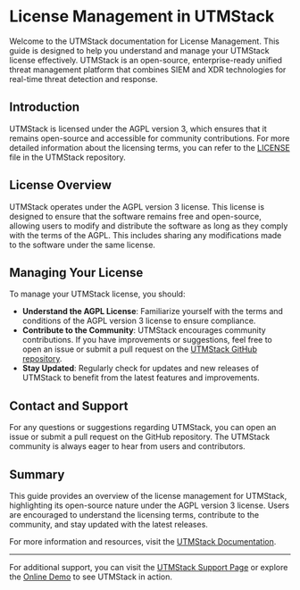 # License Management in UTMStack

Welcome to the UTMStack documentation for License Management. This guide is designed to help you understand and manage your UTMStack license effectively. UTMStack is an open-source, enterprise-ready unified threat management platform that combines SIEM and XDR technologies for real-time threat detection and response.

## Introduction

UTMStack is licensed under the AGPL version 3, which ensures that it remains open-source and accessible for community contributions. For more detailed information about the licensing terms, you can refer to the [LICENSE](LICENSE) file in the UTMStack repository.

## License Overview

UTMStack operates under the AGPL version 3 license. This license is designed to ensure that the software remains free and open-source, allowing users to modify and distribute the software as long as they comply with the terms of the AGPL. This includes sharing any modifications made to the software under the same license.

## Managing Your License

To manage your UTMStack license, you should:

- **Understand the AGPL License**: Familiarize yourself with the terms and conditions of the AGPL version 3 license to ensure compliance.
- **Contribute to the Community**: UTMStack encourages community contributions. If you have improvements or suggestions, feel free to open an issue or submit a pull request on the [UTMStack GitHub repository](https://github.com/utmstack/UTMStack).
- **Stay Updated**: Regularly check for updates and new releases of UTMStack to benefit from the latest features and improvements.

## Contact and Support

For any questions or suggestions regarding UTMStack, you can open an issue or submit a pull request on the GitHub repository. The UTMStack community is always eager to hear from users and contributors.

## Summary

This guide provides an overview of the license management for UTMStack, highlighting its open-source nature under the AGPL version 3 license. Users are encouraged to understand the licensing terms, contribute to the community, and stay updated with the latest releases.

For more information and resources, visit the [UTMStack Documentation](https://documentation.utmstack.com/v10/Getting%20started/introduction).

---

For additional support, you can visit the [UTMStack Support Page](https://support.utmstack.com) or explore the [Online Demo](https://utmstack.com/demo) to see UTMStack in action.

